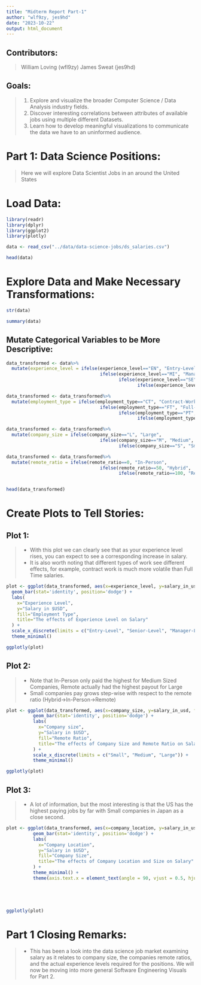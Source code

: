 ```yaml
---
title: "Midterm Report Part-1"
author: "wlf9zy, jes9hd"
date: "2023-10-22"
output: html_document
---
```

## **Contributors:**
> William Loving (wfl9zy)
> James Sweat (jes9hd)

## **Goals:**
> 1. Explore and visualize the broader Computer Science / Data Analysis industry fields. 
> 2. Discover interesting correlations between attributes of available jobs using multiple different Datasets.
> 3. Learn how to develop meaningful visualizations to communicate the data we have to an uninformed audience.
  
# **Part 1: Data Science Positions:**
> Here we will explore Data Scientist Jobs in an around the United States
  
# Load Data:


```r

library(readr)
library(dplyr)
library(ggplot2)
library(plotly)

```

```r
data <- read_csv("../data/data-science-jobs/ds_salaries.csv")

head(data)
```

# Explore Data and Make Necessary Transformations:

```r
str(data)
```

```r
summary(data)
```


## Mutate Categorical Variables to be More Descriptive: 

```r
data_transformed <- data%>%
  mutate(experience_level = ifelse(experience_level=="EN", "Entry-Level", 
                                   ifelse(experience_level=="MI", "Manager-Level", 
                                          ifelse(experience_level=="SE", "Senior-Level",
                                                 ifelse(experience_level=="EX", "Executive-Level", experience_level)))))

data_transformed <- data_transformed%>%
  mutate(employment_type = ifelse(employment_type=="CT", "Contract-Work", 
                                   ifelse(employment_type=="FT", "Full-Time", 
                                          ifelse(employment_type=="PT", "Part-Time",
                                                 ifelse(employment_type=="FL", "FreeLance", employment_type)))))

data_transformed <- data_transformed%>%
  mutate(company_size = ifelse(company_size=="L", "Large", 
                                   ifelse(company_size=="M", "Medium", 
                                          ifelse(company_size=="S", "Small", company_size))))

data_transformed <- data_transformed%>%
  mutate(remote_ratio = ifelse(remote_ratio==0, "In-Person", 
                                   ifelse(remote_ratio==50, "Hybrid", 
                                          ifelse(remote_ratio==100, "Remote", remote_ratio))))


head(data_transformed)

```

# **Create Plots to Tell Stories:**

## Plot 1:
> - With this plot we can clearly see that as your experience level rises, you can expect to see a corresponding increase in salary.
> - It is also worth noting that different types of work see different effects, for example, contract work is much more volatile than Full Time salaries.

```r
plot <- ggplot(data_transformed, aes(x=experience_level, y=salary_in_usd, fill=employment_type)) +
  geom_bar(stat='identity', position='dodge') + 
  labs(
    x="Experience Level",
    y="Salary in $USD",
    fill="Employment Type",
    title="The effects of Experience Level on Salary"
  ) + 
  scale_x_discrete(limits = c("Entry-Level", "Senior-Level", "Manager-Level","Executive-Level")) +
  theme_minimal()

ggplotly(plot)
```

## Plot 2:
> - Note that In-Person only paid the highest for Medium Sized Companies, Remote actually had the highest payout for Large 
> - Small companies pay grows step-wise with respect to the remote ratio (Hybrid->In-Person->Remote)

```r
plot <- ggplot(data_transformed, aes(x=company_size, y=salary_in_usd, fill=remote_ratio)) +
          geom_bar(stat='identity', position='dodge') +
          labs(
            x="Company size",
            y="Salary in $USD",
            fill="Remote Ratio",
            title="The effects of Company Size and Remote Ratio on Salary"
          ) + 
          scale_x_discrete(limits = c("Small", "Medium", "Large")) + 
          theme_minimal()

ggplotly(plot)


```

## Plot 3:
> - A lot of information, but the most interesting is that the US has the highest paying jobs by far with Small companies in Japan as a close second.

```r

plot <- ggplot(data_transformed, aes(x=company_location, y=salary_in_usd, fill=company_size)) +
          geom_bar(stat='identity', position='dodge') +
          labs(
            x="Company Location",
            y="Salary in $USD",
            fill="Company Size",
            title="The effects of Company Location and Size on Salary"
          ) + 
          theme_minimal() +
          theme(axis.text.x = element_text(angle = 90, vjust = 0.5, hjust=1))



  
  
ggplotly(plot)
```


# Part 1 Closing Remarks: 

> - This has been a look into the data science job market examining salary as it relates to company size, the companies remote ratios, and the actual experience levels required for the positions. We will now be moving into more general Software Engineering Visuals for Part 2.

